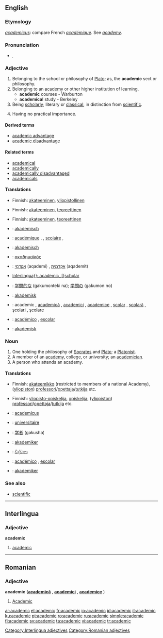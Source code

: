 ==English==

===Etymology===
{{L.}} ''[[academicus]]'': compare French ''[[académique]]''. See ''[[academy]]''.

===Pronunciation===
*{{IPA|/ˌækəˈdɛmɪk/}}, {{SAMPA|/%{k@"dEmIk/}}
*:{{rhymes|ɛmɪk}}

===Adjective===
{{en-adj}}

# Belonging to the school or philosophy of [[Plato]]; as, the '''academic''' sect or philosophy.
# Belonging to an [[academy]] or other higher institution of learning.
#*'''academic''' courses - Warburton
#*'''academical''' study - Berkeley
# Being [[scholarly]]; literary or [[classical]], in distinction from [[scientific]].
# {{pejorative}} Having no practical importance.

====Derived terms====
*[[academic advantage]]
*[[academic disadvantage]]

====Related terms====
*[[academical]]
*[[academically]]
*[[academically disadvantaged]]
*[[academicals]]

====Translations====
{{trans-top|belonging to the school or philosophy of Plato}}
{{trans-mid}}
{{trans-bottom}}

{{trans-top|belonging to an academy or other higher institution of learning}}
*Finnish: [[akateeminen]], [[yliopistollinen]]
{{trans-mid}}
{{trans-bottom}}

{{trans-top|scholarly; literary or classical, in distinction from scientific}}
*Finnish: [[akateeminen]], [[teoreettinen]]
{{trans-mid}}
{{trans-bottom}}

{{trans-top|having no practical importance}}
*Finnish: [[akateeminen]], [[teoreettinen]]
{{trans-mid}}
{{trans-bottom}}

{{checktrans-top}}
*{{ttbc|Dutch}}: [[akademisch]]
*{{ttbc|French}}: [[académique]] {{m}}, {{f}}, [[scolaire]] {{m}}, {{f}}
*{{ttbc|German}}: [[akademisch]]
*{{ttbc|Greek}}: [[ακαδημαϊκός]]
*{{ttbc|Hebrew}}: [[אקדמי]] (aqademi) {{m}}, [[אקדמית]] (aqademit) {{f}}
*[[Interlingua}}: academic, [[scholar]]
{{checktrans-mid}}
*{{ttbc|Japanese}}: [[学問的な]] (gakumonteki na); [[学問の]] (gakumon no)
*{{ttbc|Norwegian}}: [[akademisk]]
*{{ttbc|Romanian}}: academic {{m}}, [[academică]] {{f}}, [[academici]] {{m}} {{p}}, [[academice]] {{f}} {{p}}, [[şcolar]] {{m}}, [[şcolară]] {{f}}, [[şcolari]] {{m}} {{p}}, [[şcolare]] {{f}} {{p}}
*{{ttbc|Spanish}}: [[académico]] {{m}}, [[escolar]] {{m}}
*{{ttbc|Swedish}}: [[akademisk]]
{{checktrans-bottom}}

===Noun===
{{en-noun}}

# One holding the philosophy of [[Socrates]] and [[Plato]]; a [[Platonist]].
# A member of an [[academy]], college, or university; an [[academician]].
# A person who attends an academy.

====Translations====
{{trans-top|Platonist}}
{{trans-mid}}
{{trans-bottom}}

{{trans-top|member of an academy, college, or university}}
*Finnish: [[akateemikko]] (restricted to members of a national Academy), ([[yliopisto|yliopiston]]) [[professori]]/[[opettaja]]/[[tutkija]] etc.
{{trans-mid}}
{{trans-bottom}}

{{trans-top|person who attends an academy}}
*Finnish: [[yliopisto-opiskelija]], [[opiskelija]], ([[yliopisto|yliopiston]]) [[professori]]/[[opettaja]]/[[tutkija]] etc.
{{trans-mid}}
{{trans-bottom}}

{{checktrans-top}}
*{{ttbc|Dutch}}: [[academicus]] {{m}}
*{{ttbc|French}}: [[universitaire]] {{m}}
{{checktrans-mid}}
*{{ttbc|Japanese}}: [[学者]] (gakusha)
*{{ttbc|Norwegian}}: [[akademiker]]
*{{ttbc|Sinhala}}: [[විද්වතා]] {{n}}
*{{ttbc|Spanish}}: [[académico]] {{m}}, [[escolar]] {{m}}
*{{ttbc|Swedish}}: [[akademiker]]
{{checktrans-bottom}}

===See also===
*[[scientific]]

----

==Interlingua==

===Adjective===
'''academic'''

# [[#English|academic]]

[[Category:Interlingua adjectives]]

----

==Romanian==

===Adjective===
'''academic''' ('''[[academică]]''' {{f}}, '''[[academici]]''' {{mpl}}, '''[[academice]]''' {{fpl}})

# [[#English|Academic]] {{m}}

[[Category:Romanian adjectives]]

[[ar:academic]]
[[el:academic]]
[[fr:academic]]
[[io:academic]]
[[id:academic]]
[[it:academic]]
[[ku:academic]]
[[pt:academic]]
[[ro:academic]]
[[ru:academic]]
[[simple:academic]]
[[fi:academic]]
[[sv:academic]]
[[ta:academic]]
[[vi:academic]]
[[tr:academic]]